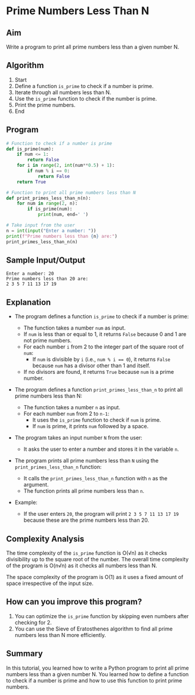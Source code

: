 # Prime Numbers Less Than N

## Aim

Write a program to print all prime numbers less than a given number N.

## Algorithm

1. Start
2. Define a function `is_prime` to check if a number is prime.
3. Iterate through all numbers less than N.
4. Use the `is_prime` function to check if the number is prime.
5. Print the prime numbers.
6. End

## Program

```python filename="prime_numbers.py" copy showLineNumbers
# Function to check if a number is prime
def is_prime(num):
    if num <= 1:
        return False
    for i in range(2, int(num**0.5) + 1):
        if num % i == 0:
            return False
    return True

# Function to print all prime numbers less than N
def print_primes_less_than_n(n):
    for num in range(2, n):
        if is_prime(num):
            print(num, end=' ')

# Take input from the user
n = int(input("Enter a number: "))
print(f"Prime numbers less than {n} are:")
print_primes_less_than_n(n)
```

## Sample Input/Output

```plaintext
Enter a number: 20
Prime numbers less than 20 are:
2 3 5 7 11 13 17 19
```

## Explanation

* The program defines a function `is_prime` to check if a number is prime:
  - The function takes a number `num` as input.
  - If `num` is less than or equal to 1, it returns `False` because 0 and 1 are not prime numbers.
  - For each number `i` from 2 to the integer part of the square root of `num`:
    - If `num` is divisible by `i` (i.e., `num % i == 0`), it returns `False` because `num` has a divisor other than 1 and itself.
  - If no divisors are found, it returns `True` because `num` is a prime number.

* The program defines a function `print_primes_less_than_n` to print all prime numbers less than N:
  - The function takes a number `n` as input.
  - For each number `num` from 2 to `n-1`:
    - It uses the `is_prime` function to check if `num` is prime.
    - If `num` is prime, it prints `num` followed by a space.

* The program takes an input number `N` from the user:
  - It asks the user to enter a number and stores it in the variable `n`.

* The program prints all prime numbers less than `N` using the `print_primes_less_than_n` function:
  - It calls the `print_primes_less_than_n` function with `n` as the argument.
  - The function prints all prime numbers less than `n`.

* Example:
  - If the user enters `20`, the program will print `2 3 5 7 11 13 17 19` because these are the prime numbers less than 20.

## Complexity Analysis

The time complexity of the `is_prime` function is O(√n) as it checks divisibility up to the square root of the number. The overall time complexity of the program is O(n√n) as it checks all numbers less than N.

The space complexity of the program is O(1) as it uses a fixed amount of space irrespective of the input size.

## How can you improve this program?

1. You can optimize the `is_prime` function by skipping even numbers after checking for 2.
2. You can use the Sieve of Eratosthenes algorithm to find all prime numbers less than N more efficiently.

## Summary

In this tutorial, you learned how to write a Python program to print all prime numbers less than a given number N. You learned how to define a function to check if a number is prime and how to use this function to print prime numbers.